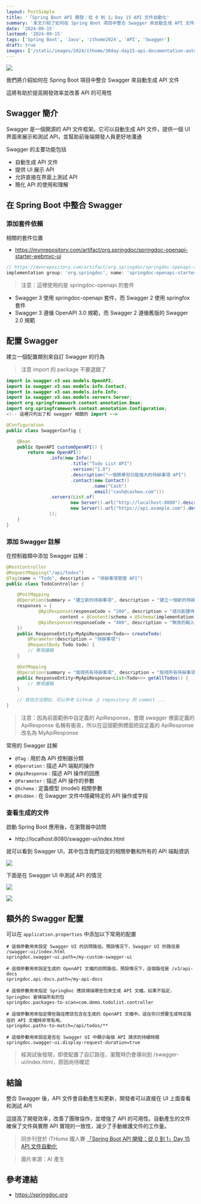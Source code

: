 ```yaml
---
layout: PostSimple
title: '「Spring Boot API 開發：從 0 到 1」Day 15 API 文件自動化'
summary: '本文介紹了如何在 Spring Boot 項目中整合 Swagger 來自動生成 API 文件。文章首先簡要介紹了 Swagger 及其主要功能，然後詳細說明了在 Spring Boot 中整合 Swagger 的步驟，包括添加依賴、配置 Swagger、在控制器中添加 Swagger 註解等。文章還介紹了常用的 Swagger 註解及其用途，以及如何查看生成的 API 文件。此外，文章還提供了一些額外的 Swagger 配置選項。最後，文章總結了整合 Swagger 的好處，強調了它對提高開發效率、改善團隊協作和增強 API 可用性的重要性。這篇文章為 Spring Boot 開發者提供了一個全面的 API 文檔自動化指南'
date: '2024-09-15'
lastmod: '2024-09-15'
tags: ['Spring Boot', 'Java', 'ithome2024', 'API', 'Swagger']
draft: true
images: ['/static/images/2024/ithome/30day-day15-api-documentation-automation/cover.webp']
---
```


![](/static/images/2024/ithome/30day-day15-api-documentation-automation/cover.webp)

我們將介紹如何在 Spring Boot 項目中整合 Swagger 來自動生成 API 文件

這將有助於提高開發效率並改善 API 的可用性

## Swagger 簡介

Swagger 是一個開源的 API 文件框架。它可以自動生成 API 文件，提供一個 UI 界面來展示和測試 API，並幫助前後端開發人員更好地溝通

Swagger 的主要功能包括

- 自動生成 API 文件
- 提供 UI 展示 API
- 允許直接在界面上測試 API
- 簡化 API 的使用和理解

## 在 Spring Boot 中整合 Swagger

### 添加套件依賴

相關的套件位置

- https://mvnrepository.com/artifact/org.springdoc/springdoc-openapi-starter-webmvc-ui

```groovy
// https://mvnrepository.com/artifact/org.springdoc/springdoc-openapi-starter-webmvc-ui
implementation group: 'org.springdoc', name: 'springdoc-openapi-starter-webmvc-ui', version: '2.6.0'
```

> 注意：這裡使用的是 springdoc-openapi 的套件

- Swagger 3 使用 springdoc-openapi 套件，而 Swagger 2 使用 springfox 套件
- Swagger 3 遵循 OpenAPI 3.0 規範，而 Swagger 2 遵循舊版的 Swagger 2.0 規範

## 配置 Swagger

建立一個配置類別來自訂 Swagger 的行為

> 注意 import 的 package 不要選錯了

```java
import io.swagger.v3.oas.models.OpenAPI;
import io.swagger.v3.oas.models.info.Contact;
import io.swagger.v3.oas.models.info.Info;
import io.swagger.v3.oas.models.servers.Server;
import org.springframework.context.annotation.Bean;
import org.springframework.context.annotation.Configuration;
<!-- 這裡只列出了和 swagger 相關的 import -->

@Configuration
public class SwaggerConfig {

    @Bean
    public OpenAPI customOpenAPI() {
        return new OpenAPI()
                .info(new Info()
                        .title("Todo List API")
                        .version("1.0")
                        .description("一個簡單但功能強大的待辦事項 API")
                        .contact(new Contact()
                                .name("Cash")
                                .email("cash@cashwu.com")))
                .servers(List.of(
                        new Server().url("http://localhost:8080").description("開發環境"),
                        new Server().url("https://api.example.com").description("生產環境")
                ));
    }
}
```

### 添加 Swagger 註解

在控制器類中添加 Swagger 註解：

```java
@RestController
@RequestMapping("/api/todos")
@Tag(name = "Todo", description = "待辦事項管理 API")
public class TodoController {

    @PostMapping
    @Operation(summary = "建立新的待辦事項", description = "建立一個新的待辦事項並將其加入清單中",
    responses = {
            @ApiResponse(responseCode = "200", description = "成功創建待辦事項",
                    content = @Content(schema = @Schema(implementation = ApiResponse.class))),
            @ApiResponse(responseCode = "400", description = "無效的輸入")
    })
    public ResponseEntity<MyApiResponse<Todo>> createTodo(
        @Parameter(description = "待辦事項")
        @RequestBody Todo todo) {
        // 實現邏輯
    }

    @GetMapping
    @Operation(summary = "取得所有待辦事項", description = "取得所有待辦事項的清單")
    public ResponseEntity<MyApiResponse<List<Todo>>> getAllTodos() {
        // 實現邏輯
    }

    // 其他方法類似，可以參考 Github 上 repository 的 commit ...
}
```

> 注意：因為前面範例中自定義的 ApiResponse，會跟 swagger 裡面定義的 ApiResponse 名稱有衝突，所以在這個範例裡面把自定義的 ApiResponse 改名為 MyApiResponse

常用的 Swagger 註解

- `@Tag` : 用於為 API 控制器分類
- `@Operation` : 描述 API 端點的操作
- `@ApiResponse` : 描述 API 操作的回應
- `@Parameter` : 描述 API 操作的參數
- `@Schema` : 定義模型 (model) 相關參數
- `@Hidden` : 在 Swagger 文件中隱藏特定的 API 操作或字段

### 查看生成的文件

啟動 Spring Boot 應用後，在瀏覽器中訪問

- http://localhost:8080/swagger-ui/index.html

就可以看到 Swagger UI，其中包含我們設定的相關參數和所有的 API 端點資訊

![](/static/images/2024/ithome/30day-day15-api-documentation-automation/01.webp)

下面是在 Swagger UI 中測試 API 的情況

![](/static/images/2024/ithome/30day-day15-api-documentation-automation/02.webp)

![](/static/images/2024/ithome/30day-day15-api-documentation-automation/03.webp)

## 額外的 Swagger 配置

可以在 `application.properties` 中添加以下常用的配置

```properties
# 這個參數用來設定 Swagger UI 的訪問路徑。預設情況下，Swagger UI 的路徑是 /swagger-ui/index.html
springdoc.swagger-ui.path=/my-custom-swagger-ui

# 這個參數用來設定生成的 OpenAPI 文檔的訪問路徑。預設情況下，這個路徑是 /v3/api-docs
springdoc.api-docs.path=/my-api-docs

# 這個參數用來指定 SpringDoc 應該掃描哪些包來生成 API 文檔。如果不指定，SpringDoc 會掃描所有的包
springdoc.packages-to-scan=com.demo.todolist.controller

# 這個參數用來指定哪些路徑應該包含在生成的 OpenAPI 文檔中。這在你只想要生成特定路徑的 API 文檔時非常有用。
springdoc.paths-to-match=/api/todos/**

# 這個參數用來設定是否在 Swagger UI 中顯示每個 API 請求的持續時間
springdoc.swagger-ui.display-request-duration=true
```

> 經測試後發現，即使配置了自訂路徑，瀏覽時仍會導向到 /swagger-ui/index.html，原因尚待確認

## 結論

整合 Swagger 後，API 文件會自動產生和更新，開發者可以直接在 UI 上面查看和測試 API

這提高了開發效率，改善了團隊協作，並增強了 API 的可用性。自動產生的文件確保了文件與實際 API 實現的一致性，減少了手動維護文件的工作量。

> 同步刊登於 iTHome 鐵人賽 [「Spring Boot API 開發：從 0 到 1」Day 15 API 文件自動化](https://ithelp.ithome.com.tw/articles/10347859)

> 圖片來源：AI 產生

## 參考連結

- https://springdoc.org
